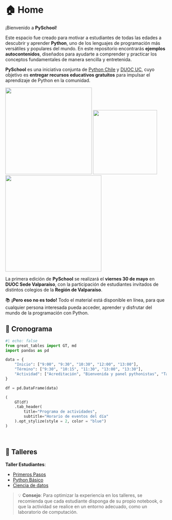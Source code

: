 # 🏠 Home

¡Bienvenido a **PySchool**!

Este espacio fue creado para motivar a estudiantes de todas las edades a descubrir y aprender **Python**, uno de los lenguajes de programación más versátiles y populares del mundo. En este repositorio encontrarás **ejemplos autocontenidos**, diseñados para ayudarte a comprender y practicar los conceptos fundamentales de manera sencilla y entretenida.

**PySchool** es una iniciativa conjunta de [Python Chile](https://pythonchile.cl/) y [DUOC UC](https://www.duoc.cl/), cuyo objetivo es **entregar recursos educativos gratuitos** para impulsar el aprendizaje de Python en la comunidad.

<div align="center">
  <a href="https://pythonchile.cl/" target="_blank" rel="noopener noreferrer"><img src="./images/pythonchile.png" width="270"></a>
  <a href="https://pyschool.cl/" target="_blank" rel="noopener noreferrer"><img src="./images/cover.png" width="200"></a>
  <a href="https://www.duoc.cl/" target="_blank" rel="noopener noreferrer"><img src="./images/DUOC_1.png" width="300"></a>
</div>

La primera edición de **PySchool** se realizará el **viernes 30 de mayo** en **DUOC Sede Valparaíso**, con la participación de estudiantes invitados de distintos colegios de la **Región de Valparaíso**.

📚 **¡Pero eso no es todo!** Todo el material está disponible en línea, para que cualquier persona interesada pueda acceder, aprender y disfrutar del mundo de la programación con Python.

## 📅 Cronograma

```python
#| echo: false
from great_tables import GT, md
import pandas as pd

data = {
    "Inicio": ["9:00", "9:30", "10:30", "12:00", "13:00"],
    "Término": ["9:30", "10:15", "11:30", "13:00", "13:30"],
    "Actividad": ["Acreditación", "Bienvenida y panel pythonistas", "Taller 1", "Taller 2", "Cierre"]
}

df = pd.DataFrame(data)

(
    GT(df)
    .tab_header(
        title="Programa de actividades",
        subtitle="Horario de eventos del día"
    ).opt_stylize(style = 2, color = "blue")
)
```
<br>


## 🚀 Talleres

**Taller Estudiantes**:

 -  [Primeros Pasos](./intro.html)
 -  [Python Básico](./taller1/taller1.html)
 -  [Ciencia de datos](.//taller2/taller2.html)


> 💡 **Consejo**: Para optimizar la experiencia en los talleres, se recomienda que cada estudiante disponga de su propio notebook, o que la actividad se realice en un entorno adecuado, como un laboratorio de computación.


